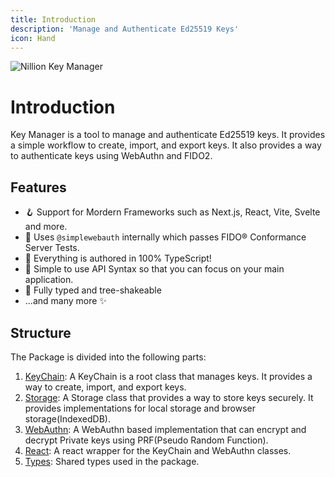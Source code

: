 ```yaml
---
title: Introduction
description: 'Manage and Authenticate Ed25519 Keys'
icon: Hand
---
```


![Nillion Key Manager](../../../public/og.png)

# Introduction

Key Manager is a tool to manage and authenticate Ed25519 keys. It provides a simple workflow to create, import, and export keys. It also provides a way to authenticate keys using WebAuthn and FIDO2.

## Features

- 🪝 Support for Mordern Frameworks such as Next.js, React, Vite, Svelte and more.
- 🔐 Uses `@simplewebauth` internally which passes FIDO® Conformance Server Tests.
- 🧩 Everything is authored in 100% TypeScript!
- 🍳 Simple to use API Syntax so that you can focus on your main application.
- 👏 Fully typed and tree-shakeable
- ...and many more ✨

## Structure

The Package is divided into the following parts:

1. [KeyChain](/docs/key-manager/keychain): A KeyChain is a root class that manages keys. It provides a way to create, import, and export keys.
2. [Storage](/docs/key-manager/storage): A Storage class that provides a way to store keys securely. It provides implementations for local storage and browser storage(IndexedDB).
3. [WebAuthn](/docs/key-manager/webauthn): A WebAuthn based implementation that can encrypt and decrypt Private keys using PRF(Pseudo Random Function).
4. [React](/docs/key-manager/react): A react wrapper for the KeyChain and WebAuthn classes.
5. [Types](/docs/key-manager/types): Shared types used in the package.
